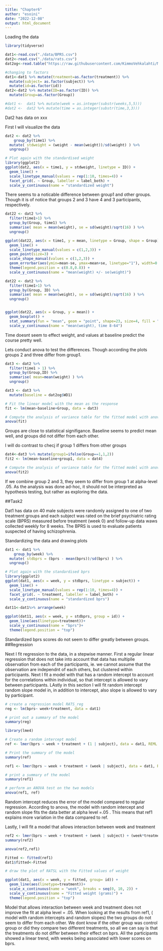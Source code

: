 ```yaml
---
title: "Chapter6"
author: "esoini"
date: "2022-12-08"
output: html_document
---
```

Loading the data
```r
library(tidyverse)

dat1<-read.csv("./data/BPRS.csv")
dat2<-read.csv("./data/rats.csv")
dat2og<-read.table("https://raw.githubusercontent.com/KimmoVehkalahti/MABS/master/Examples/data/rats.txt",sep = "\t",header = T)

#changing to factors
dat1<-dat1 %>% mutate(treatment=as.factor(treatment)) %>%
  mutate(subject= as.factor(subject)) %>%
  mutate(id=as.factor(id))
dat2<-dat2 %>% mutate(ID=as.factor(ID)) %>%
  mutate(Group=as.factor(Group))

#dat1 <-  dat1 %>% mutate(week = as.integer(substr(weeks,5,5)))
#dat2 <-  dat2 %>% mutate(time = as.integer(substr(time,3,3)))
```

Dat2 has data on xxx

First I will visualize the data
```r
dat2 <- dat2 %>%
    group_by(time1) %>%
  mutate( stdweight = (weight - mean(weight))/sd(weight) ) %>%
  ungroup()

# Plot again with the standardised weight
library(ggplot2)
ggplot(dat2, aes(x = time1, y = stdweight, linetype = ID)) +
  geom_line() +
  scale_linetype_manual(values = rep(1:10, times=4)) +
  facet_grid(. ~ Group, labeller = label_both) +
  scale_y_continuous(name = "standardized weight")

```
There seems to a noticable difference between group1 and other groups. Though it is of notice that groups 2 and 3 have 4 and 3 participants, respectively.
```r
dat22 <- dat2 %>%
  filter(time1>1) %>%
  group_by(Group, time1) %>%
  summarise( mean = mean(weight), se = sd(weight)/sqrt(16) ) %>%
  ungroup()

ggplot(dat22, aes(x = time1, y = mean, linetype = Group, shape = Group)) +
  geom_line() +
  scale_linetype_manual(values = c(1,2,3)) +
  geom_point(size=3) +
  scale_shape_manual(values = c(1,2,3)) +
  geom_errorbar(aes(ymin=mean-se, ymax=mean+se, linetype="1"), width=0.3) +
  theme(legend.position = c(0.8,0.8)) +
  scale_y_continuous(name = "mean(weight) +/- se(weight)")

dat22 <- dat2 %>%
  filter(time1>1) %>%
  group_by(Group, ID) %>%
  summarise( mean = mean(weight), se = sd(weight)/sqrt(16) ) %>%
  ungroup()


ggplot(dat22, aes(x = Group, y = mean)) +
  geom_boxplot() +
  stat_summary(fun = "mean", geom = "point", shape=23, size=4, fill = "white") +
  scale_y_continuous(name = "mean(weight), time 8-64")
```
Time doesnt seem to effect weight, and values at baseline predict the course pretty well. 

Lets conduct anova to test the differences. Though according the plots groups 2 and three differ from group1. 
```r

dat3 <- dat2 %>%
  filter(time1 > 1) %>%
  group_by(Group,ID) %>%
  summarise( mean=mean(weight) ) %>%
  ungroup()

dat3 <- dat3 %>%
  mutate(baseline = dat2og$WD1)

# Fit the linear model with the mean as the response 
fit <- lm(mean~baseline+Group, data = dat3)

# Compute the analysis of variance table for the fitted model with anova()
anova(fit)

```
Groups are close to statistical signifigance. Baseline seems to predict mean well, and groups did not differ from each other.

I will do contrast to checj if group 1 differs from other groups
```r
dat4<-dat3 %>% mutate(group1=ifelse(Group==1,1,2)) 
fit2 <- lm(mean~baseline+group1, data = dat4)

# Compute the analysis of variance table for the fitted model with anova()
anova(fit2)
```
If we combine group 2 and 3, they seem to differ from group 1 at alpha-level .05. As the analysis was done ad-hoc, it should not be interpreted as hypothesis testing, but rather as exploring the data.

##Task2

Dat1 has data on 40 male subjects were randomly assigned to one of two treatment groups and each subject was rated on the brief psychiatric rating scale (BPRS) measured before treatment (week 0) and follow-up data waws collected weekly for 8 weeks. The BPRS  is used to evaluate patients suspected of having schizophrenia.

Standardizing the data and drawing plots
```r
dat1 <- dat1 %>%
    group_by(week) %>%
  mutate( stdbprs = (bprs - mean(bprs))/sd(bprs) ) %>%
  ungroup()

# Plot again with the standardised bprs
library(ggplot2)
ggplot(dat1, aes(x = week, y = stdbprs, linetype = subject)) +
  geom_line() +
  scale_linetype_manual(values = rep(1:10, times=4)) +
  facet_grid(. ~ treatment, labeller = label_both) +
  scale_y_continuous(name = "standardized bprs")

dat11<-dat1%>% arrange(week)

ggplot(dat11, aes(x = week, y = stdbprs, group = id)) +
  geom_line(aes(linetype=treatment))+
  scale_y_continuous(name = "bprs")+
  theme(legend.position = "top")

```
Standardized bprs scores do not seem to differ greatly between groups.
##Regression

Next I fit regression to the data, in a stepwise manner. First a regular linear regression that does not take into account that data has multiplle observation from each of the participants, ie. we cannot assume that the observation are independnt of each others, but clustered within participants.  Next  I fit a model with that has a random intercept to account for the correlations within individual, so that intercept is allowed to vary between participants. LAstly in this section I will fit random intercept random slope model in, in addition to intercept, also slope is allowed to vary by participant.


```r
# create a regression model RATS_reg
reg <- lm(bprs~ week+treatment, data = dat1)

# print out a summary of the model
summary(reg)

library(lme4)

# Create a random intercept model
ref <- lmer(bprs ~ week + treatment + (1 | subject), data = dat1, REML = FALSE)

# Print the summary of the model
summary(ref)

ref1 <- lmer(bprs ~ week + treatment + (week | subject), data = dat1, REML = FALSE)

# print a summary of the model
summary(ref1)

# perform an ANOVA test on the two models
anova(ref1, ref)

```
Random intercept reduces the error of the model compared to regular regression. According to anova, the model with random intercept and random slope fits the data better at alpha level =.05 . This means that ref1 explains more variation in the data compared to ref.

Lastly, I will fit a model that allows interaction between week and treatment
```r
ref2 <- lmer(bprs ~ week + treatment + (week | subject) + (week*treatment), data = dat1, REML = FALSE)
summary(ref2)

anova(ref2,ref1)

Fitted <- fitted(ref1)
dat1$fitted<-Fitted

# draw the plot of RATSL with the Fitted values of weight

ggplot(dat1, aes(x = week, y = fitted, group= id)) +
  geom_line(aes(linetype=treatment))+
  scale_x_continuous(name = "week", breaks = seq(0, 10, 2)) +
  scale_y_continuous(name = "Fitted weight (grams)") +
  theme(legend.position = "top")

```

Model that allows interaction between week and treatment does not improve the fit at alpha level = .05. When looking at the results from ref1, ( model with random intercepts and random slopes) the two groups do not seem to differ from each other. We dont know if the other group was control group or did they compare two different treatments, so all we can say is that the treatments do not differ between their effect on bprs. All the participants showed a linear trend, with weeks being associated with lower scores on bprs.



